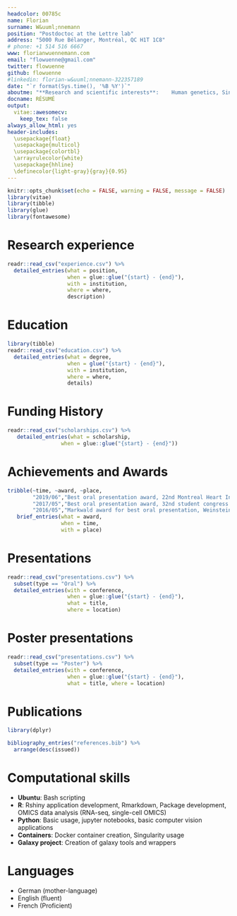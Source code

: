 ```yaml
---
headcolor: 00785c
name: Florian
surname: W&uuml;nnemann
position: "Postdoctoc at the Lettre lab"
address: "5000 Rue Bélanger, Montréal, QC H1T 1C8"
# phone: +1 514 516 6667
www: florianwuennemann.com
email: "flowuenne@gmail.com"
twitter: flowuenne
github: flowuenne
#linkedin: florian-w&uuml;nnemann-322357189
date: "`r format(Sys.time(), '%B %Y')`"
aboutme: "**Research and scientific interests**:	Human genetics, Single cell OMICS, Heart development, Bioinformatics, Open source software"
docname: RÉSUMÉ
output: 
  vitae::awesomecv:
    keep_tex: false
always_allow_html: yes
header-includes:
  \usepackage{float}
  \usepackage{multicol}
  \usepackage{colortbl}
  \arrayrulecolor{white}
  \usepackage{hhline}
  \definecolor{light-gray}{gray}{0.95}
---
```


```r
knitr::opts_chunk$set(echo = FALSE, warning = FALSE, message = FALSE)
library(vitae)
library(tibble)
library(glue)
library(fontawesome)
```

\faIcon{plane} Research experience
============================

```r
readr::read_csv("experience.csv") %>% 
  detailed_entries(what = position, 
                   when = glue::glue("{start} - {end}"),
                   with = institution,
                   where = where,
                   description)
```


\faIcon{university} Education
============================

```r
library(tibble)
readr::read_csv("education.csv") %>%
  detailed_entries(what = degree,
                   when = glue("{start} - {end}"),
                   with = institution,
                   where = where,
                   details)
```

\faIcon{dollar-sign} Funding History
============================

```r
readr::read_csv("scholarships.csv") %>% 
   detailed_entries(what = scholarship, 
                 when = glue::glue("{start} - {end}"))
```


\faIcon{award} Achievements and Awards
============================

```r
tribble(~time, ~award, ~place,
        "2019/06","Best oral presentation award, 22nd Montreal Heart Institute research day","Montreal,Canada",
        "2017/05","Best oral presentation award, 32nd student congress at the CHU Sainte-Justine","Montreal, Canada",
        "2016/05","Markwald award for best oral presentation, Weinstein Cardiovascular Development and Regeneration Conference 2016","Durham, USA") %>%
   brief_entries(what = award,
                 when = time, 
                 with = place)
```


\faIcon{file-powerpoint} Presentations
============================

```r
readr::read_csv("presentations.csv") %>% 
  subset(type == "Oral") %>%
  detailed_entries(with = conference, 
                   when = glue::glue("{start} - {end}"), 
                   what = title,
                   where = location)
```

\faIcon{chalkboard-teacher} Poster presentations
============================

```r
readr::read_csv("presentations.csv") %>% 
  subset(type == "Poster") %>%
  detailed_entries(with = conference, 
                   when = glue::glue("{start} - {end}"), 
                   what = title, where = location)
```

\faIcon{scroll} Publications
============================

```r
library(dplyr)

bibliography_entries("references.bib") %>%
  arrange(desc(issued))
```

\faIcon{laptop-code} Computational skills
============================

- **Ubuntu**: Bash scripting
- **R**: Rshiny application development, Rmarkdown, Package development, OMICS data analysis (RNA-seq, single-cell OMICS)
- **Python**: Basic usage, jupyter notebooks, basic computer vision applications
- **Containers**: Docker container creation, Singularity usage
- **Galaxy project**: Creation of galaxy tools and wrappers

\faIcon{language} Languages
============================

- German (mother-language)
- English (fluent)
- French (Proficient)